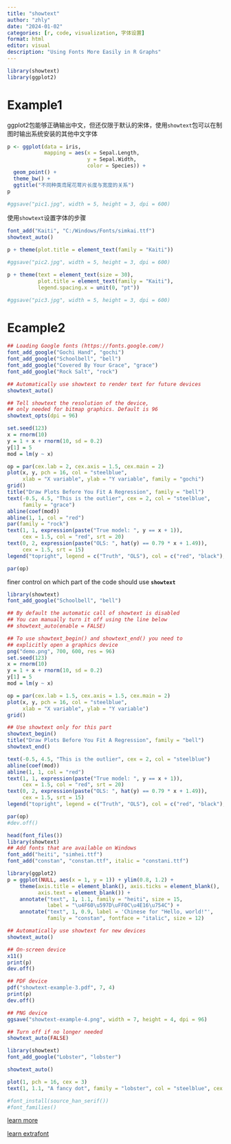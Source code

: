 ---
title: "showtext"
author: "zhly"
date: "2024-01-02"
categories: [r, code, visualization, 字体设置]
format: html
editor: visual
description: "Using Fonts More Easily in R Graphs"
---

```{r,message=FALSE}
library(showtext)
library(ggplot2)
```

# Example1

ggplot2包能够正确输出中文，但还仅限于默认的宋体，使用`showtext`包可以在制图时输出系统安装的其他中文字体

```{r}
p <- ggplot(data = iris,
            mapping = aes(x = Sepal.Length,
                          y = Sepal.Width,
                          color = Species)) +
  geom_point() +
  theme_bw() +
  ggtitle("不同种类鸢尾花萼片长度与宽度的关系")
p

#ggsave("pic1.jpg", width = 5, height = 3, dpi = 600)

```

使用`showtext`设置字体的步骤

```{r}
font_add("Kaiti", "C:/Windows/Fonts/simkai.ttf")
showtext_auto()

p + theme(plot.title = element_text(family = "Kaiti"))

#ggsave("pic2.jpg", width = 5, height = 3, dpi = 600)

```

```{r}
p + theme(text = element_text(size = 30),
          plot.title = element_text(family = "Kaiti"),
          legend.spacing.x = unit(0, "pt"))

#ggsave("pic3.jpg", width = 5, height = 3, dpi = 600)

```

# Ecample2

```{r}
## Loading Google fonts (https://fonts.google.com/)
font_add_google("Gochi Hand", "gochi")
font_add_google("Schoolbell", "bell")
font_add_google("Covered By Your Grace", "grace")
font_add_google("Rock Salt", "rock")

## Automatically use showtext to render text for future devices
showtext_auto()

## Tell showtext the resolution of the device,
## only needed for bitmap graphics. Default is 96
showtext_opts(dpi = 96)

set.seed(123)
x = rnorm(10)
y = 1 + x + rnorm(10, sd = 0.2)
y[1] = 5
mod = lm(y ~ x)

op = par(cex.lab = 2, cex.axis = 1.5, cex.main = 2)
plot(x, y, pch = 16, col = "steelblue",
     xlab = "X variable", ylab = "Y variable", family = "gochi")
grid()
title("Draw Plots Before You Fit A Regression", family = "bell")
text(-0.5, 4.5, "This is the outlier", cex = 2, col = "steelblue",
     family = "grace")
abline(coef(mod))
abline(1, 1, col = "red")
par(family = "rock")
text(1, 1, expression(paste("True model: ", y == x + 1)),
     cex = 1.5, col = "red", srt = 20)
text(0, 2, expression(paste("OLS: ", hat(y) == 0.79 * x + 1.49)),
     cex = 1.5, srt = 15)
legend("topright", legend = c("Truth", "OLS"), col = c("red", "black"), lty = 1)

par(op)
```

finer control on which part of the code should use **`showtext`**

```{r}
library(showtext)
font_add_google("Schoolbell", "bell")

## By default the automatic call of showtext is disabled
## You can manually turn it off using the line below
## showtext_auto(enable = FALSE)

## To use showtext_begin() and showtext_end() you need to
## explicitly open a graphics device
png("demo.png", 700, 600, res = 96)
set.seed(123)
x = rnorm(10)
y = 1 + x + rnorm(10, sd = 0.2)
y[1] = 5
mod = lm(y ~ x)

op = par(cex.lab = 1.5, cex.axis = 1.5, cex.main = 2)
plot(x, y, pch = 16, col = "steelblue",
     xlab = "X variable", ylab = "Y variable")
grid()

## Use showtext only for this part
showtext_begin()
title("Draw Plots Before You Fit A Regression", family = "bell")
showtext_end()

text(-0.5, 4.5, "This is the outlier", cex = 2, col = "steelblue")
abline(coef(mod))
abline(1, 1, col = "red")
text(1, 1, expression(paste("True model: ", y == x + 1)),
     cex = 1.5, col = "red", srt = 20)
text(0, 2, expression(paste("OLS: ", hat(y) == 0.79 * x + 1.49)),
     cex = 1.5, srt = 15)
legend("topright", legend = c("Truth", "OLS"), col = c("red", "black"), lty = 1)

par(op)
#dev.off()
```

```{r}
head(font_files())
library(showtext)
## Add fonts that are available on Windows
font_add("heiti", "simhei.ttf")
font_add("constan", "constan.ttf", italic = "constani.ttf")

library(ggplot2)
p = ggplot(NULL, aes(x = 1, y = 1)) + ylim(0.8, 1.2) +
    theme(axis.title = element_blank(), axis.ticks = element_blank(),
          axis.text = element_blank()) +
    annotate("text", 1, 1.1, family = "heiti", size = 15,
             label = "\u4F60\u597D\uFF0C\u4E16\u754C") +
    annotate("text", 1, 0.9, label = 'Chinese for "Hello, world!"',
             family = "constan", fontface = "italic", size = 12)

## Automatically use showtext for new devices
showtext_auto()

## On-screen device
x11()
print(p)
dev.off()

## PDF device
pdf("showtext-example-3.pdf", 7, 4)
print(p)
dev.off()

## PNG device
ggsave("showtext-example-4.png", width = 7, height = 4, dpi = 96)

## Turn off if no longer needed
showtext_auto(FALSE)
```

```{r}
library(showtext)
font_add_google("Lobster", "lobster")

showtext_auto()

plot(1, pch = 16, cex = 3)
text(1, 1.1, "A fancy dot", family = "lobster", col = "steelblue", cex = 3)
```

```{r}
#font_install(source_han_serif())
#font_families()
```

[learn more](https://github.com/yixuan/showtext)

[learn extrafont](https://github.com/wch/extrafont)
